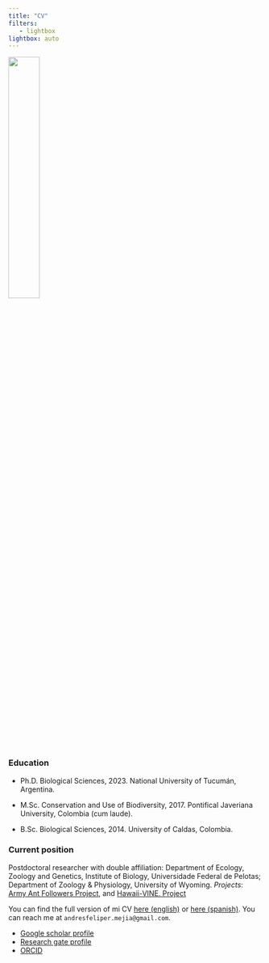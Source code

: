 ```yaml
---
title: "CV"
filters:
   - lightbox
lightbox: auto
---
```


![](photos/IMG_4890.jpg){fig-align="center" width="35%"}

### Education

:::{}
- Ph.D. Biological Sciences, 2023. National University of Tucumán, Argentina.

- M.Sc. Conservation and Use of Biodiversity, 2017. Pontifical Javeriana University, Colombia (cum laude).

- B.Sc. Biological Sciences, 2014. University of Caldas, Colombia.
:::

### Current position

Postdoctoral researcher with double affiliation: Department of Ecology, Zoology and Genetics, Institute of Biology, Universidade Federal de Pelotas; Department of Zoology & Physiology, University of Wyoming. *Projects*: [Army Ant Followers Project](https://www.tarwaterlab.com/copy-of-panama-plumas-project), and [Hawaii-VINE. Project](https://www.tarwaterlab.com/hawaii-vine-project)

You can find the full version of mi CV [here (english)](https://github.com/andres-frm/curriculum_vitae/blob/main/cv_eng/cv_eng.pdf) or [here (spanish)](https://github.com/andres-frm/curriculum_vitae/blob/main/cvESP/cvESP.pdf). You can reach me at `andresfeliper.mejia@gmail.com`.

-   [Google scholar profile](https://scholar.google.com/citations?user=5NIPofoAAAAJ&hl=es)
-   [Research gate profile](https://www.researchgate.net/profile/Andres-F-Ramirez-Mejia)
-   [ORCID](https://orcid.org/0000-0002-1986-2458)


